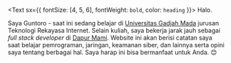 <Text sx={{ fontSize: [4, 5, 6], fontWeight: `bold`, color: `heading` }}>
  Halo.
</Text>

<!-- I'm Guntoro - currently a student of [Universitas Gadjah Mada](https://ugm.ac.id/en) at Intenet Engineering field. I recently a full stack developer at [Dapurmami](https://www.dapurmami.id). This website will contain random notes about JS, Node JS, React, Networking, Information Security, and my personal though about everything. I hope this can give useful things for you. 😊 -->

Saya Guntoro - saat ini sedang belajar di [Universitas Gadjah Mada](https://ugm.ac.id) jurusan Teknologi Rekayasa Internet. Selain kuliah, saya bekerja jarak jauh sebagai _full stack developer_ di [Dapur Mami](https://www.dapurmami.id). Website ini akan berisi catatan saya saat belajar  pemrograman, jaringan, keamanan siber, dan lainnya serta opini saya tentang berbagai hal. Saya harap ini bisa bermanfaat untuk Anda. 😊
